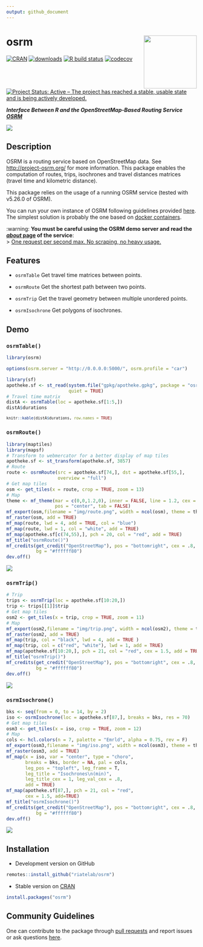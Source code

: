 ```yaml
---
output: github_document
---
```


# osrm   <img src="man/figures/logo.png" align="right" width="140"/>

[![CRAN](https://www.r-pkg.org/badges/version/osrm)](https://cran.r-project.org/package=osrm)
[![downloads](https://cranlogs.r-pkg.org/badges/osrm?color=brightgreen)](https://cran.r-project.org/package=osrm)
[![R build status](https://github.com/riatelab/osrm/actions/workflows/check-standard.yaml/badge.svg)](https://github.com/riatelab/osrm/actions)
[![codecov](https://codecov.io/gh/riatelab/osrm/branch/master/graph/badge.svg?token=JOJNuBCH9M)](https://app.codecov.io/gh/riatelab/osrm)
[![Project Status: Active – The project has reached a stable, usable state and is being actively developed.](https://www.repostatus.org/badges/latest/active.svg)](https://www.repostatus.org/#active)



***Interface Between R and the OpenStreetMap-Based Routing Service [OSRM](http://project-osrm.org/)***

![](https://raw.githubusercontent.com/riatelab/osrm/master/img/cover.png)

## Description
OSRM is a routing service based on OpenStreetMap data. See <http://project-osrm.org/> for more information. This package enables the computation of routes, trips, isochrones and travel distances matrices (travel time and kilometric distance).

This package relies on the usage of a running OSRM service (tested with v5.26.0 of OSRM).    

You can run your own instance of OSRM following guidelines provided [here](https://github.com/Project-OSRM/osrm-backend). The simplest solution is probably the one based on [docker containers](https://github.com/Project-OSRM/osrm-backend#using-docker).    



:warning: **You must be careful using the OSRM demo server and read the [*about* page](https://routing.openstreetmap.de/about.html) of the service**:    
> [One request per second max. No scraping, no heavy usage.](https://routing.openstreetmap.de/about.html)


## Features

* `osrmTable` Get travel time matrices between points.

* `osrmRoute` Get the shortest path between two points.

* `osrmTrip` Get the travel geometry between multiple unordered points.

* `osrmIsochrone` Get polygons of isochrones.


## Demo

### `osrmTable()`


```r
library(osrm)
```

```r
options(osrm.server = "http://0.0.0.0:5000/", osrm.profile = "car")
```


```r
library(sf)
apotheke.sf <- st_read(system.file("gpkg/apotheke.gpkg", package = "osrm"), 
                       quiet = TRUE)
# Travel time matrix
distA <- osrmTable(loc = apotheke.sf[1:5,])
distA$durations
```

<small>
```r
knitr::kable(distA$durations, row.names = TRUE)
```
</small>

### `osrmRoute()`

```r
library(maptiles)
library(mapsf)
# Transform to webmercator for a better display of map tiles
apotheke.sf <- st_transform(apotheke.sf, 3857)
# Route
route <- osrmRoute(src = apotheke.sf[74,], dst = apotheke.sf[55,],
                   overview = "full")
# Get map tiles
osm <- get_tiles(x = route, crop = TRUE, zoom = 13)
# Map
theme <- mf_theme(mar = c(0,0,1.2,0), inner = FALSE, line = 1.2, cex = .9, 
                  pos = "center", tab = FALSE)
mf_export(osm,filename = "img/route.png", width = ncol(osm), theme = theme)
mf_raster(osm, add = TRUE)
mf_map(route, lwd = 4, add = TRUE, col = "blue")
mf_map(route, lwd = 1, col = "white", add = TRUE)
mf_map(apotheke.sf[c(74,55),], pch = 20, col = "red", add = TRUE)
mf_title("osrmRoute()")
mf_credits(get_credit("OpenStreetMap"), pos = "bottomright", cex = .8, 
           bg = "#ffffff80")
dev.off()
```

![](https://raw.githubusercontent.com/riatelab/osrm/master/img/route.png)


### `osrmTrip()`

```r
# Trip 
trips <- osrmTrip(loc = apotheke.sf[10:20,])
trip <- trips[[1]]$trip
# Get map tiles
osm2 <- get_tiles(x = trip, crop = TRUE, zoom = 11)
# Map
mf_export(osm2,filename = "img/trip.png", width = ncol(osm2), theme = theme)
mf_raster(osm2, add = TRUE)
mf_map(trip, col = "black", lwd = 4, add = TRUE )
mf_map(trip, col = c("red", "white"), lwd = 1, add = TRUE)
mf_map(apotheke.sf[10:20,], pch = 21, col = "red", cex = 1.5, add = TRUE)
mf_title("osrmTrip()")
mf_credits(get_credit("OpenStreetMap"), pos = "bottomright", cex = .8, 
           bg = "#ffffff80")
dev.off()
```

![](https://raw.githubusercontent.com/riatelab/osrm/master/img/trip.png)

### `osrmIsochrone()`

```r
bks <- seq(from = 0, to = 14, by = 2)
iso <- osrmIsochrone(loc = apotheke.sf[87,], breaks = bks, res = 70)
# Get map tiles
osm3 <- get_tiles(x = iso, crop = TRUE, zoom = 12)
# Map
cols <- hcl.colors(n = 7, palette = "Emrld", alpha = 0.75, rev = F)
mf_export(osm3,filename = "img/iso.png", width = ncol(osm3), theme = theme)
mf_raster(osm3, add = TRUE)
mf_map(x = iso, var = "center", type = "choro", 
       breaks = bks, border = NA, pal = cols,
       leg_pos = "topleft", leg_frame = T,
       leg_title = "Isochrones\n(min)",
       leg_title_cex = 1, leg_val_cex = .8,
       add = TRUE)
mf_map(apotheke.sf[87,], pch = 21, col = "red", 
       cex = 1.5, add=TRUE)
mf_title("osrmIsochrone()")
mf_credits(get_credit("OpenStreetMap"), pos = "bottomright", cex = .8, 
           bg = "#ffffff80")
dev.off()
```
![](https://raw.githubusercontent.com/riatelab/osrm/master/img/iso.png)


## Installation

* Development version on GitHub
```r
remotes::install_github("riatelab/osrm")
```

* Stable version on [CRAN](https://CRAN.R-project.org/package=osrm/)
```r
install.packages("osrm")
```

## Community Guidelines

One can contribute to the package through [pull requests](https://github.com/riatelab/osrm/pulls) and report issues or ask questions [here](https://github.com/riatelab/osrm/issues).
